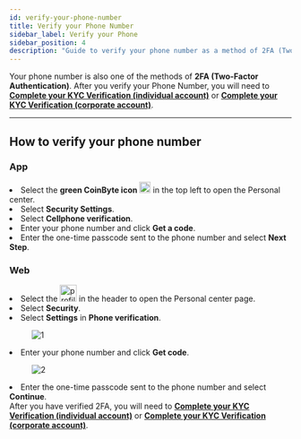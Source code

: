 ```yaml
---
id: verify-your-phone-number
title: Verify your Phone Number
sidebar_label: Verify your Phone
sidebar_position: 4
description: "Guide to verify your phone number as a method of 2FA (Two-Factor Authentication) on CoinByte."
---
```



Your phone number is also one of the methods of **2FA (Two-Factor Authentication)**.
<InfoBox>
After you verify your Phone Number, you will need to <a href="/docs/account-security/verification-and-security/complete-your-KYC-verification-(individual-account)"><strong>Complete your KYC Verification (individual account)</strong></a> or <a href="/docs/account-security/verification-and-security/complete-your-KYC-verification-(corporate-account)"><strong>Complete your KYC Verification (corporate account)</strong></a>.
</InfoBox>

---

## How to verify your phone number

<Tabs groupId="platform">
  <TabItem value="mobile" label="Mobile App">
  <div style={{ marginTop: '2.5rem' }}></div>

### **App**

<div style={{ marginTop: '1.5rem' }}></div>

<RoundStepList>
  <li>Select the <strong>green CoinByte icon</strong> <img src={useBaseUrl('/img/general/logo_app.png')} alt="CoinByte App Icon" width="20" /> in the top left to open the Personal center.</li>
  <li>Select <strong>Security Settings</strong>.</li>
  <li>Select <strong>Cellphone verification</strong>.</li>
  <li>Enter your phone number and click <strong>Get a code</strong>.</li>
  <li>Enter the one-time passcode sent to the phone number and select <strong>Next Step</strong>.</li>
</RoundStepList>

 
  </TabItem>

  <TabItem value="web" label="Web">
  <div style={{ marginTop: '2.5rem' }}></div>

### **Web**

<div style={{ marginTop: '1.5rem' }}></div>

<RoundStepList>
    <li>Select the <img src={useBaseUrl('/img/general/profile-center-web.png')} alt="profile icon" width="30" /> in the header to open the Personal center page.</li>
  <li>Select <strong>Security</strong>.</li>
  <li>Select <strong>Settings</strong> in <strong>Phone verification</strong>.</li>
   <figure style={{ textAlign: 'center' }}>
  <img src={useBaseUrl('/img/account-security/verification-and-security/verify-your-phone-number/1.png')} alt="1" style={{ width: 500 }} />
</figure>
  <li>Enter your phone number and click <strong>Get code</strong>.</li>
 <figure style={{ textAlign: 'center' }}>
  <img src={useBaseUrl('/img/account-security/verification-and-security/verify-your-phone-number/2.png')} alt="2" style={{ width: 500 }} />
</figure>
  <li>Enter the one-time passcode sent to the phone number and select <strong>Continue</strong>.</li>
</RoundStepList>

  </TabItem>
</Tabs>

<InfoBox>
After you have verified 2FA, you will need to <a href="/docs/account-security/verification-and-security/complete-your-KYC-verification-(individual-account)"><strong>Complete your KYC Verification (individual account)</strong></a> or <a href="/docs/account-security/verification-and-security/complete-your-KYC-verification-(corporate-account)"><strong>Complete your KYC Verification (corporate account)</strong></a>.
</InfoBox>

<RelatedArticles category="account-security" />
